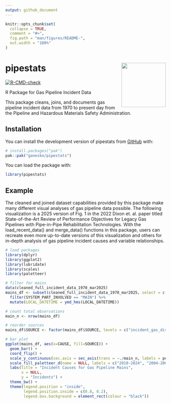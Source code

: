 ```yaml
---
output: github_document
---
```


<!-- README.md is generated from README.Rmd. Please edit that file -->

```r
knitr::opts_chunk$set(
  collapse = TRUE,
  comment = "#>",
  fig.path = "man/figures/README-",
  out.width = "100%"
)
```

# pipestats <img src='data-raw/pipestats_sticker.png' align="right" height="139"/>

<!-- badges: start -->
[![R-CMD-check](https://github.com/ganesko/pipestats/actions/workflows/R-CMD-check.yaml/badge.svg)](https://github.com/ganesko/pipestats/actions/workflows/R-CMD-check.yaml)
<!-- badges: end -->

R Package for Gas Pipeline Incident Data

This package cleans, joins, and documents gas pipeline incident data from 1970 to present day from the Pipeline and Hazardous Materials Safety Administration.

## Installation

You can install the development version of pipestats from [GitHub](https://github.com/) with:

``` r
# install.packages("pak")
pak::pak("ganesko/pipestats")
```

You can load the package with: 
```r
library(pipestats)
```

## Example

The cleaned and joined dataset capabilities provided by this package make many different visual analyses of gas pipeline data possible. The following visualization is a 2025 version of Fig. 1 in the 2022 Dixon et. al. paper titled State-of-the-Art Review of Performance Objectives for Legacy Gas Pipelines with Pipe-in-Pipe Rehabilitation Technologies. With the load_recent_data() and merge_data() functions in this package, users can recreate even more up-to-date versions of this visualization and others for in-depth analysis of gas pipeline incident causes and variable relationships.

```r
# load packages
library(dplyr)
library(ggplot2)
library(lubridate)
library(scales)
library(paletteer)

# filter for mains
data(cleaned_full_incident_data_1970_mar2025)
mains_df <- subset(cleaned_full_incident_data_1970_mar2025, select = c(CAUSE, SOURCE, SYSTEM_PART_INVOLVED, LOCAL_DATETIME, NATURAL_FORCE_TYPE)) %>%
  filter(SYSTEM_PART_INVOLVED == "MAIN") %>%
  mutate(LOCAL_DATETIME = ymd_hms(LOCAL_DATETIME))

# count total observations
main_n <- nrow(mains_df)

# reorder sources
mains_df$SOURCE <- factor(mains_df$SOURCE, levels = c("incident_gas_distribution_jan2010_present", "incident_gas_distribution_mar2004_dec2009", "incident_gas_distribution_mid1984_feb2004", "incident_gas_distribution_1970_mid1984"))

# bar plot
ggplot(mains_df, aes(x=CAUSE, fill=SOURCE)) + 
  geom_bar() +
  coord_flip() + 
  scale_y_continuous(sec.axis = sec_axis(trans = ~./main_n, labels = percent)) +
  scale_fill_paletteer_d(name = NULL, labels = c("2010-2024", "2004-2009", "1984-2004", "1970-1984"), "ltc::fernande") + 
  labs(title = "Incident Causes for Gas Pipeline Mains",
       x = NULL, 
       y = "Incidents") + 
  theme_bw() + 
  theme(legend.position = "inside", 
        legend.position.inside = c(0.8, 0.2), 
        legend.box.background = element_rect(colour = "black"))
```
